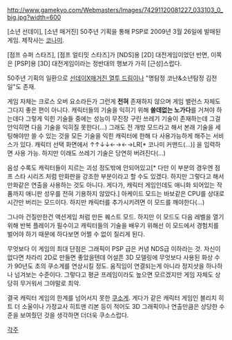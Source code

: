 http://www.gamekyo.com/Webmasters/Images/74291120081227_033103_0_big.jpg?width=600

[소년 선데이], [소년 매거진] 50주년 기획을 통해 PSP로 2009년 3월 26일에 발매된 게임. 제작사는 [[코나미]].

[점프 슈퍼 스타즈], [점프 얼티밋 스타즈]가 [NDS]용 [2D] 대전게임이었던 반면, 이쪽은 [PSP]용 [3D] 대전게임이라는 정반대의 행보가 가히 [근성]스럽다.

50주년 기획의 일환으로 [[선데이X매거진 열투 드림]]이나 "명탐정 코난&소년탐정 김전일"도 존재.

게임 자체는 크로스 오버 요소라든가 그런게 '''전혀''' 존재하지 않으며 게임 밸런스 자체도 그다지 좋은 편이 아니다. 캐릭터들의 기술을 익히기 위해 '''쓸데없는 노가다'''를 거쳐야 하는데다 그렇게 익힌 기술들 중에는 성능이 무진장 구린 쓰레기 기술이 존재하는데 그걸 안익히면 다음 기술을 익히질 못한다(...) 그래도 전 개방 모드라고 해서 본래 기술을 세팅해야만 쓸 수 있는 것을 모든 기술을 익힌 캐릭터에 한해 다 사용가능하게 해주는 서비스가 있다. 캐릭터 선택 화면에서 ↑↑↓↓←→←→LR[* 코나미 커맨드(...)] 을 입력하면 사용 가능. 하지만 이래도 쓰레기 기술은 당연히 버려진다(...)

음성 수록도 캐릭터들이 지르는 괴성 정도밖에 안되어있고[* 다만 이 부분의 경우엔 점프 스타 시리즈 처럼 만화판을 강조한 부분이라고 할 수도 있겠다. 하지만 그렇다고 해서 만화같은 연출을 사용하는 것도 아니다. 게다가, 캐릭터 게임인데도 애니화 되어있는 작품까지 애니판 성우를 전혀 기용하지 않았다.] 아케이드 모드는 바보같은 CPU를 상대로 시간만 버리는 모드이다. 하지만 캐릭터를 추가시키려면 이 모드를 깨야한다(...)

그나마 건질만한건 액션게임 처럼 만든 퀘스트 모드. 하지만 이 모드도 다음 레벨을 열기 위해 반복 플레이가 필수이고 캐릭터들의 기술을 배우기 위해선 이 모드에서 경험치를 벌어야 하기 때문에 하다보면 어쩔 수 없이 질리게 된다. 

무엇보다 이 게임의 최대 단점은 그래픽이 PSP 급은 커녕 NDS급 이하라는 것. 자신이 없다면 차라리 2D로 만들면 좋았을텐데 어설픈 3D 모델링에 무엇보다 사용된 화상 수가 90년도 초의 쿠소게를 연상시킬 정도. 움직임이 연결되는게 아니라 정지샷을 하나하나 넘겨보는 수준이다. 그렇다고 평균 프레임이라도 높으면 모르겠지만 게임 자체도 상당히 무거워서 그야말로 최악. 

결국 캐릭터 게임의 한계를 넘어서지 못한 [[쿠소게]]. 게다가 같은 캐릭터 게임인 블리치 히트 더 소울이나 가정교사 히트맨 리본 등이 적어도 3D 그래픽이나 연출만큼은 상당한 수준을 보여줬던 것을 생각하면 더더욱 쿠소스럽다.


[[각주]]
